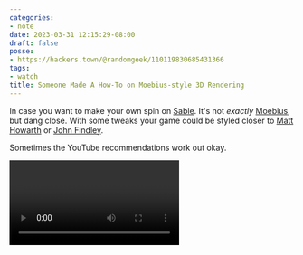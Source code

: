 ```yaml
---
categories:
- note
date: 2023-03-31 12:15:29-08:00
draft: false
posse:
- https://hackers.town/@randomgeek/110119830685431366
tags:
- watch
title: Someone Made A How-To on Moebius-style 3D Rendering
---
```


In case you want to make your own spin on [Sable][sable].
It's not *exactly* [Moebius][moebius], but dang close.
With some tweaks your game could be styled closer to [Matt Howarth][post-bros] or [John Findley][tex-arcana].

[moebius]: https://www.creativebloq.com/illustration/how-moebius-revolutionised-comic-art-21514203
[sable]: https://www.shed-works.co.uk/sable
[post-bros]: https://www.lambiek.net/artists/h/howarth_matt.htm
[tex-arcana]: https://en.wikipedia.org/wiki/Tex_Arcana

Sometimes the YouTube recommendations work out okay.

<Video id="jlKNOirh66E" />
